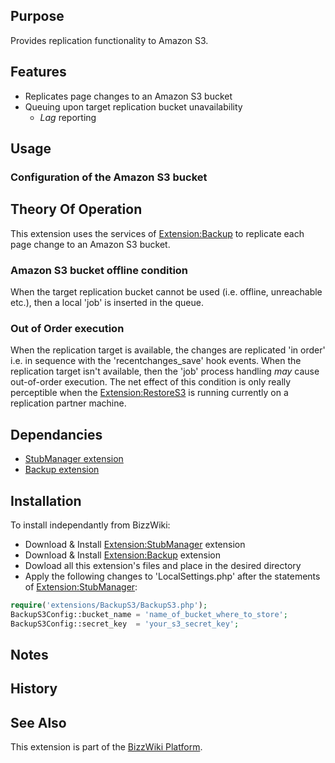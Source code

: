 {{Extension
|name        = BackupS3
|status      = beta
|type        = hook
|hook1       = Backup
|author      = [[user:jldupont|Jean-Lou Dupont]]
|image       =
|version     = See SVN ($Id: BackupS3.doc.wikitext 763 2007-09-13 01:59:54Z jeanlou.dupont $)
|update      =
|mediawiki   = tested on 1.10 but probably works with a earlier versions
|download    = [http://bizzwiki.googlecode.com/svn/trunk/BizzWiki/extensions/BackupS3/ SVN]
|readme      =
|changelog   =
|description = 
|parameters  =
|rights      =
|example     =
}}
<!--@@
{{#autoredirect: Extension|{{#noext:{{SUBPAGENAME}} }} }}
== File Status ==
This section is only valid when viewing the page in a BizzWiki environment.
<code>(($#extractmtime|@@mtime@@$))  (($#extractfile|@@file@@$))</code>

Status: (($#comparemtime|<b>File system copy is newer - [{{fullurl:{{NAMESPACE}}:{{PAGENAME}}|action=reload}} Reload] </b>|Up to date$))
@@-->
== Purpose ==
Provides replication functionality to Amazon S3.

== Features ==
* Replicates page changes to an Amazon S3 bucket
* Queuing upon target replication bucket unavailability
** ''Lag'' reporting

== Usage ==
=== Configuration of the Amazon S3 bucket ===

== Theory Of Operation ==
This extension uses the services of [[Extension:Backup]] to replicate each page change to an Amazon S3 bucket.

=== Amazon S3 bucket offline condition ===
When the target replication bucket cannot be used (i.e. offline, unreachable etc.), then a local 'job' is inserted
in the queue. 

=== Out of Order execution ===
When the replication target is available, the changes are replicated 'in order' i.e.
in sequence with the 'recentchanges_save' hook events. When the replication target
isn't available, then the 'job' process handling ''may'' cause out-of-order execution.
The net effect of this condition is only really perceptible when the [[Extension:RestoreS3]]
is running currently on a replication partner machine.

== Dependancies ==
* [[Extension:StubManager|StubManager extension]]
* [[Extension:Backup|Backup extension]]

== Installation ==
To install independantly from BizzWiki:
* Download & Install [[Extension:StubManager]] extension
* Download & Install [[Extension:Backup]] extension
* Dowload all this extension's files and place in the desired directory
* Apply the following changes to 'LocalSettings.php' after the statements of [[Extension:StubManager]]:
<source lang=php>
require('extensions/BackupS3/BackupS3.php');
BackupS3Config::bucket_name = 'name_of_bucket_where_to_store';
BackupS3Config::secret_key  = 'your_s3_secret_key';
</source>

== Notes ==

== History ==

== See Also ==
This extension is part of the [[Extension:BizzWiki|BizzWiki Platform]].
